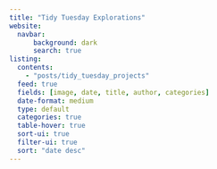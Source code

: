 ```yaml
---
title: "Tidy Tuesday Explorations"
website: 
  navbar:
      background: dark
      search: true
listing:
  contents:
    - "posts/tidy_tuesday_projects"
  feed: true
  fields: [image, date, title, author, categories]
  date-format: medium
  type: default
  categories: true
  table-hover: true
  sort-ui: true
  filter-ui: true
  sort: "date desc"
---
```

